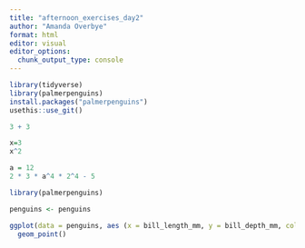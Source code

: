 ```yaml
---
title: "afternoon_exercises_day2"
author: "Amanda Overbye"
format: html
editor: visual
editor_options: 
  chunk_output_type: console
---
```

```r
library(tidyverse)
library(palmerpenguins)
install.packages("palmerpenguins")
usethis::use_git()

```

```r
3 + 3
```
```r
x=3
x^2
```
```r
a = 12
2 * 3 * a^4 * 2^4 - 5
```

```r
library(palmerpenguins)
```
```r
penguins <- penguins

ggplot(data = penguins, aes (x = bill_length_mm, y = bill_depth_mm, color = species)) +
  geom_point()

```



